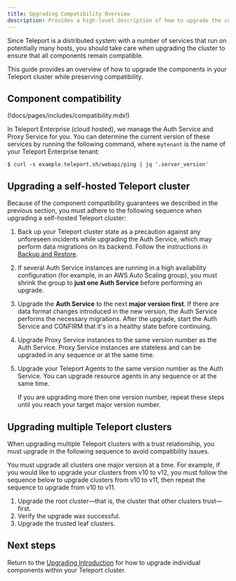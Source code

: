 ```yaml
---
title: Upgrading Compatibility Overview
description: Provides a high-level description of how to upgrade the components in your Teleport cluster. Read this guide before following upgrade instructions for your environment.
---
```


Since Teleport is a distributed system with a number of services that run on
potentially many hosts, you should take care when upgrading the cluster to
ensure that all components remain compatible.

This guide provides an overview of how to upgrade the components in your
Teleport cluster while preserving compatibility.

## Component compatibility

(!docs/pages/includes/compatibility.mdx!)

In Teleport Enterprise (cloud hosted), we manage the Auth Service and Proxy Service for you. You
can determine the current version of these services by running the following
command, where `mytenant` is the name of your Teleport Enterprise tenant:

```code
$ curl -s example.teleport.sh/webapi/ping | jq '.server_version'
```

## Upgrading a self-hosted Teleport cluster

Because of the component compatibility guarantees we described in the previous
section, you must adhere to the following sequence when upgrading a self-hosted
Teleport cluster:

1. Back up your Teleport cluster state as a precaution against any unforeseen
   incidents while upgrading the Auth Service, which may perform data
   migrations on its backend. Follow the instructions in [Backup and
   Restore](../admin-guides/management/operations/backup-restore.mdx).

1. If several Auth Service instances are running in a high availability
   configuration (for example, in an AWS Auto Scaling group), you must shrink
   the group to **just one Auth Service** before performing an upgrade.

1. Upgrade the **Auth Service** to the next **major version first**. If there
   are data format changes introduced in the new version, the Auth Service
   performs the necessary migrations.  After the upgrade, start the Auth Service
   and CONFIRM that it's in a healthy state before continuing.

1. Upgrade Proxy Service instances to the same version number as the Auth
   Service. Proxy Service instances are stateless and can be upgraded in any
   sequence or at the same time.

1. Upgrade your Teleport Agents to the same version number as the Auth Service.
   You can upgrade resource agents in any sequence or at the same time.
   
   If you are upgrading more then one version number, repeat these steps until
   you reach your target major version number.

## Upgrading multiple Teleport clusters

When upgrading multiple Teleport clusters with a trust relationship, you must
upgrade in the following sequence to avoid compatibility issues. 

You must upgrade all clusters one major version at a time. For example, if you
would like to upgrade your clusters from v10 to v12, you must follow the
sequence below to upgrade clusters from v10 to v11, then repeat the sequence to
upgrade from v10 to v11.

1. Upgrade the root cluster—that is, the cluster that other clusters
   trust—first.
1. Verify the upgrade was successful.
1. Upgrade the trusted leaf clusters.

## Next steps

Return to the [Upgrading Introduction](../upgrading.mdx) for how to upgrade
individual components within your Teleport cluster.
